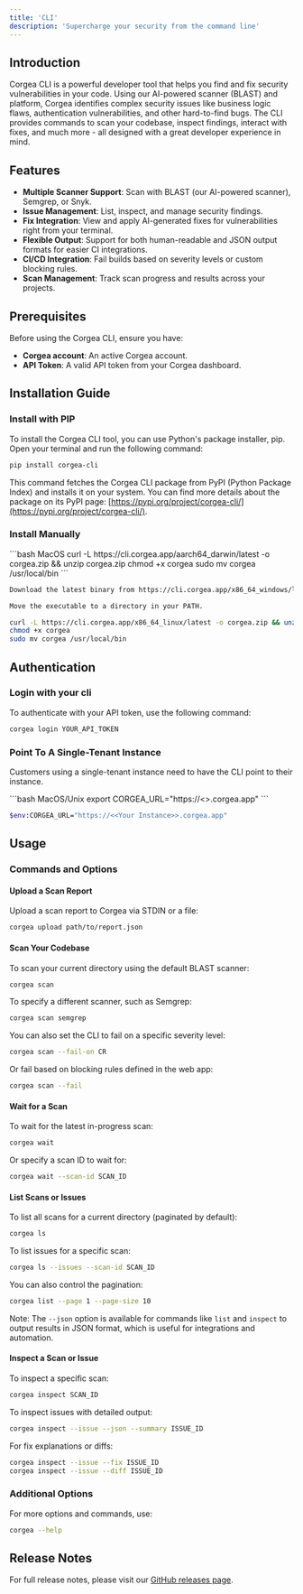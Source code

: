 ```yaml
---
title: 'CLI'
description: 'Supercharge your security from the command line'
---
```


## Introduction

Corgea CLI is a powerful developer tool that helps you find and fix security vulnerabilities in your code. Using our AI-powered scanner (BLAST) and platform, Corgea identifies complex security issues like business logic flaws, authentication vulnerabilities, and other hard-to-find bugs. The CLI provides commands to scan your codebase, inspect findings, interact with fixes, and much more - all designed with a great developer experience in mind.

## Features

- **Multiple Scanner Support**: Scan with BLAST (our AI-powered scanner), Semgrep, or Snyk.
- **Issue Management**: List, inspect, and manage security findings.
- **Fix Integration**: View and apply AI-generated fixes for vulnerabilities right from your terminal.
- **Flexible Output**: Support for both human-readable and JSON output formats for easier CI integrations.
- **CI/CD Integration**: Fail builds based on severity levels or custom blocking rules.
- **Scan Management**: Track scan progress and results across your projects.

## Prerequisites

Before using the Corgea CLI, ensure you have:

- **Corgea account**: An active Corgea account.
- **API Token**: A valid API token from your Corgea dashboard.

## Installation Guide

### Install with PIP

To install the Corgea CLI tool, you can use Python's package installer, pip. Open your terminal and run the following command:

```bash
pip install corgea-cli
```

This command fetches the Corgea CLI package from PyPI (Python Package Index) and installs it on your system. You can find more details about the package on its PyPI page: [https://pypi.org/project/corgea-cli/](https://pypi.org/project/corgea-cli/).

### Install Manually

<CodeGroup>
```bash MacOS
curl -L https://cli.corgea.app/aarch64_darwin/latest -o corgea.zip && unzip corgea.zip
chmod +x corgea
sudo mv corgea /usr/local/bin
```

```bash Windows
Download the latest binary from https://cli.corgea.app/x86_64_windows/latest

Move the executable to a directory in your PATH.
```

```bash Linux
curl -L https://cli.corgea.app/x86_64_linux/latest -o corgea.zip && unzip corgea.zip
chmod +x corgea
sudo mv corgea /usr/local/bin
```
</CodeGroup>

## Authentication

### Login with your cli

To authenticate with your API token, use the following command:

```bash
corgea login YOUR_API_TOKEN
```

### Point To A Single-Tenant Instance
 
Customers using a single-tenant instance need to have the CLI point to their instance. 

<CodeGroup>
```bash MacOS/Unix
export CORGEA_URL="https://<<Your Instance>>.corgea.app"
```

```bash Windows
$env:CORGEA_URL="https://<<Your Instance>>.corgea.app"
```
</CodeGroup>

## Usage
### Commands and Options

#### Upload a Scan Report

Upload a scan report to Corgea via STDIN or a file:

```bash
corgea upload path/to/report.json
```

#### Scan Your Codebase

To scan your current directory using the default BLAST scanner:

```bash
corgea scan
```

To specify a different scanner, such as Semgrep:

```bash
corgea scan semgrep
```

You can also set the CLI to fail on a specific severity level:

```bash
corgea scan --fail-on CR
```

Or fail based on blocking rules defined in the web app:

```bash
corgea scan --fail
```

#### Wait for a Scan

To wait for the latest in-progress scan:

```bash
corgea wait
```

Or specify a scan ID to wait for:

```bash
corgea wait --scan-id SCAN_ID
```

#### List Scans or Issues

To list all scans for a current directory (paginated by default):

```bash
corgea ls
```

To list issues for a specific scan:

```bash
corgea ls --issues --scan-id SCAN_ID
```

You can also control the pagination:

```bash
corgea list --page 1 --page-size 10
```

Note: The `--json` option is available for commands like `list` and `inspect` to output results in JSON format, which is useful for integrations and automation.

#### Inspect a Scan or Issue

To inspect a specific scan:

```bash
corgea inspect SCAN_ID
```

To inspect issues with detailed output:

```bash
corgea inspect --issue --json --summary ISSUE_ID
```

For fix explanations or diffs:

```bash
corgea inspect --issue --fix ISSUE_ID
corgea inspect --issue --diff ISSUE_ID
```

### Additional Options

For more options and commands, use:

```bash
corgea --help
```

## Release Notes

For full release notes, please visit our [GitHub releases page](https://github.com/corgea/cli/releases).

